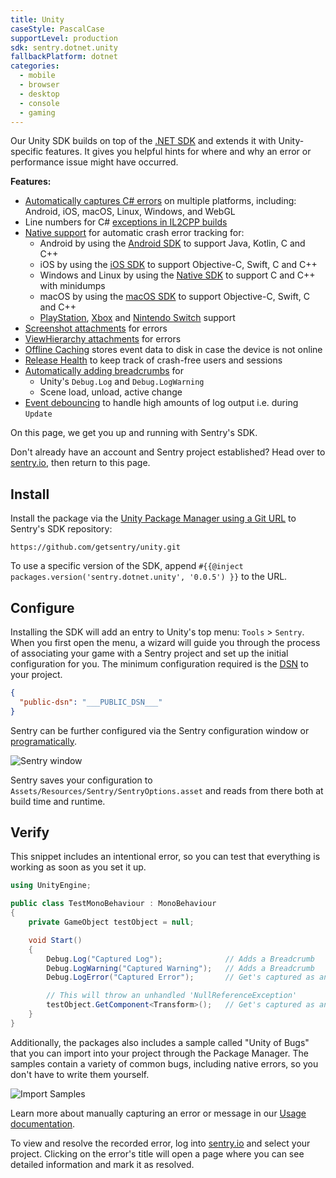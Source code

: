 ```yaml
---
title: Unity
caseStyle: PascalCase
supportLevel: production
sdk: sentry.dotnet.unity
fallbackPlatform: dotnet
categories:
  - mobile
  - browser
  - desktop
  - console
  - gaming
---
```


Our Unity SDK builds on top of the [.NET SDK](/platforms/dotnet/) and extends it with Unity-specific features. It gives you helpful hints for where and why an error or performance issue might have occurred.

**Features:**

- [Automatically captures C# errors](/platforms/unity/usage/automatic-error-capture/) on multiple platforms, including: Android, iOS, macOS, Linux, Windows, and WebGL
- Line numbers for C# [exceptions in IL2CPP builds](/platforms/unity/configuration/il2cpp/)
- [Native support](/platforms/unity/native-support/) for automatic crash error tracking for:
  - Android by using the [Android SDK](/platforms/android/) to support Java, Kotlin, C and C++
  - iOS by using the [iOS SDK](/platforms/apple/guides/ios/) to support Objective-C, Swift, C and C++
  - Windows and Linux by using the [Native SDK](/platforms/native/) to support C and C++ with minidumps
  - macOS by using the [macOS SDK](/platforms/apple/guides/macos/) to support Objective-C, Swift, C and C++
  - [PlayStation](/platforms/playstation/), [Xbox](/platforms/xbox/) and [Nintendo Switch](/platforms/nintendo-switch/) support
- [Screenshot attachments](/platforms/unity/enriching-events/screenshots/) for errors
- [ViewHierarchy attachments](/platforms/unity/enriching-events/view-hierarchy/) for errors
- [Offline Caching](/platforms/unity/configuration/options/#cache-directory-path) stores event data to disk in case the device is not online
- [Release Health](/platforms/unity/configuration/releases/) to keep track of crash-free users and sessions
- [Automatically adding breadcrumbs](/platforms/unity/enriching-events/breadcrumbs/#automatic-breadcrumbs) for
  - Unity's `Debug.Log` and `Debug.LogWarning`
  - Scene load, unload, active change
- [Event debouncing](/platforms/unity/configuration/event-debouncing/) to handle high amounts of log output i.e. during `Update`


On this page, we get you up and running with Sentry's SDK.

Don't already have an account and Sentry project established? Head over to [sentry.io](https://sentry.io/signup/), then return to this page.

## Install

Install the package via the [Unity Package Manager using a Git URL](https://docs.unity3d.com/Manual/upm-ui-giturl.html) to Sentry's SDK repository:

```
https://github.com/getsentry/unity.git
```

To use a specific version of the SDK, append `#{{@inject packages.version('sentry.dotnet.unity', '0.0.5') }}` to the URL.

## Configure

Installing the SDK will add an entry to Unity's top menu: `Tools` > `Sentry`. When you first open the menu, a wizard will guide you through the process of associating your game with a Sentry project and set up the initial configuration for you. The minimum configuration required is the [DSN](/product/sentry-basics/dsn-explainer/) to your project.

```json {tabTitle: Public DSN}
{
  "public-dsn": "___PUBLIC_DSN___"
}
```

Sentry can be further configured via the Sentry configuration window or [programatically](/platforms/unity/configuration/options/).

![Sentry window](./img/unity-sentry-window.png)

Sentry saves your configuration to `Assets/Resources/Sentry/SentryOptions.asset` and reads from there both at build time and runtime.

## Verify

This snippet includes an intentional error, so you can test that everything is working as soon as you set it up.

```csharp
using UnityEngine;

public class TestMonoBehaviour : MonoBehaviour
{
    private GameObject testObject = null;

    void Start()
    {
        Debug.Log("Captured Log");              // Adds a Breadcrumb
        Debug.LogWarning("Captured Warning");   // Adds a Breadcrumb
        Debug.LogError("Captured Error");       // Get's captured as an Error by default

        // This will throw an unhandled 'NullReferenceException'
        testObject.GetComponent<Transform>();   // Get's captured as an Error
    }
}
```

Additionally, the packages also includes a sample called "Unity of Bugs" that you can import into your project through the Package Manager. The samples contain a variety of common bugs, including native errors, so you don't have to write them yourself.

![Import Samples](./img/unity-package-samples.png)


<Alert>

Learn more about manually capturing an error or message in our [Usage documentation](/platforms/unity/usage/).

</Alert>

To view and resolve the recorded error, log into [sentry.io](https://sentry.io) and select your project. Clicking on the error's title will open a page where you can see detailed information and mark it as resolved.
